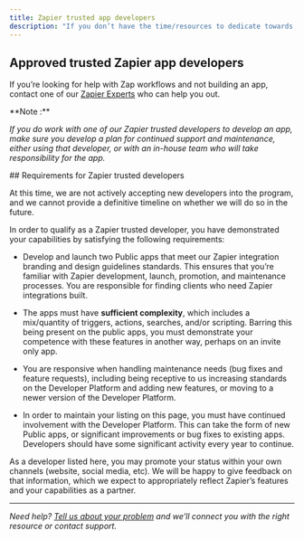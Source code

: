 ```yaml
---
title: Zapier trusted app developers
description: "If you don’t have the time/resources to dedicate towards building and launching your own integration, there are Zapier trusted developers who may be able to assist you. These are individuals/groups who have demonstrated their capabilities by satisfying our requirements for building apps on our Developer Platform, and we recommend as a substitute for building your integration in-house."
---
```


## Approved trusted Zapier app developers

<CardGroup cols={3}>
  <Card
    title="Left Hook Digital"
    icon="bolt"
    href="http://lefthookdigital.com/zapier-integration-developer-partner/"
    horizontal
  />
  <Card
    title="DataAutomation"
    icon="database"
    href="https://dataautomation.com/zapier-developer/"
    horizontal
  />
  <Card
    title="GetUWired"
    icon="plug"
    href="https://www.getuwired.com/zapier-partner-page/"
    horizontal
  />
  <Card
    title="Mercology"
    icon="chart-network"
    href="https://integration.mercology.net/"
    horizontal
  />
  <Card
    title="Connex Digital"
    icon="link"
    href="https://connex.digital/zapier-bpa/"
    horizontal
  />
</CardGroup>


If you’re looking for help with Zap workflows and not building an app, contact one of our [Zapier Experts](https://zapier.com/experts/) who can help you out.

<Info>
**Note :**

_If you do work with one of our Zapier trusted developers to develop an app, make sure you develop a plan for continued support and maintenance, either using that developer, or with an in-house team who will take responsibility for the app._

</Info>
## Requirements for Zapier trusted developers

At this time, we are not actively accepting new developers into the program, and we cannot provide a definitive timeline on whether we will do so in the future.

In order to qualify as a Zapier trusted developer, you have demonstrated your capabilities by satisfying the following requirements:

*   Develop and launch two Public apps that meet our Zapier integration branding and design guidelines  standards. This ensures that you’re familiar with Zapier development, launch, promotion, and maintenance processes. You are responsible for finding clients who need Zapier integrations built.

*   The apps must have **sufficient complexity**, which includes a mix/quantity of triggers, actions, searches, and/or scripting. Barring this being present on the public apps, you must demonstrate your competence with these features in another way, perhaps on an invite only app.

*   You are responsive when handling maintenance needs (bug fixes and feature requests), including being receptive to us increasing standards on the Developer Platform and adding new features, or moving to a newer version of the Developer Platform.

*   In order to maintain your listing on this page, you must have continued involvement with the Developer Platform. This can take the form of new Public apps, or significant improvements or bug fixes to existing apps. Developers should have some significant activity every year to continue.


As a developer listed here, you may promote your status within your own channels (website, social media, etc). We will be happy to give feedback on that information, which we expect to appropriately reflect Zapier’s features and your capabilities as a partner.

- - -

_Need help? [Tell us about your problem](https://developer.zapier.com/contact) and we’ll connect you with the right resource or contact support._

